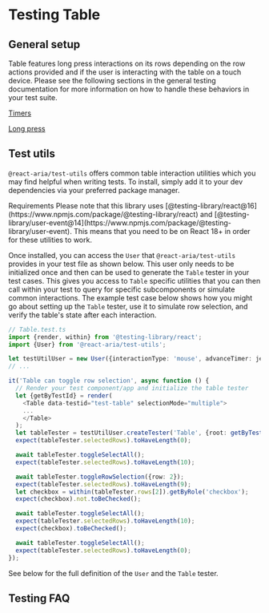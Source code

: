 


# Testing Table

## General setup

Table features long press interactions on its rows depending on the row actions provided and if the user is interacting with the table on
a touch device. Please see the following sections in the general testing documentation for more information on how to handle these
behaviors in your test suite.

[Timers](../testing.html#timers)

[Long press](../testing.html#simulating-user-long-press)

## Test utils

`@react-aria/test-utils` offers common table interaction utilities which you may find helpful when writing tests. To install, simply
add it to your dev dependencies via your preferred package manager.

<InstallCommand pkg="@react-aria/test-utils" flags="--dev" />

<InlineAlert variant="notice">
  <Heading>Requirements</Heading>
  <Content>Please note that this library uses [@testing-library/react@16](https://www.npmjs.com/package/@testing-library/react) and [@testing-library/user-event@14](https://www.npmjs.com/package/@testing-library/user-event). This means that you need to be on React 18+ in order for these utilities to work.</Content>
</InlineAlert>

Once installed, you can access the `User` that `@react-aria/test-utils` provides in your test file as shown below. This user only needs to be initialized once and then can be used to generate
the `Table` tester in your test cases. This gives you access to `Table` specific utilities that you can then call within your test to query for specific subcomponents or simulate common interactions.
The example test case below shows how you might go about setting up the `Table` tester, use it to simulate row selection, and verify the table's state after each interaction.

```ts
// Table.test.ts
import {render, within} from '@testing-library/react';
import {User} from '@react-aria/test-utils';

let testUtilUser = new User({interactionType: 'mouse', advanceTimer: jest.advanceTimersByTime});
// ...

it('Table can toggle row selection', async function () {
  // Render your test component/app and initialize the table tester
  let {getByTestId} = render(
    <Table data-testid="test-table" selectionMode="multiple">
    ...
    </Table>
  );
  let tableTester = testUtilUser.createTester('Table', {root: getByTestId('test-table')});
  expect(tableTester.selectedRows).toHaveLength(0);

  await tableTester.toggleSelectAll();
  expect(tableTester.selectedRows).toHaveLength(10);

  await tableTester.toggleRowSelection({row: 2});
  expect(tableTester.selectedRows).toHaveLength(9);
  let checkbox = within(tableTester.rows[2]).getByRole('checkbox');
  expect(checkbox).not.toBeChecked();

  await tableTester.toggleSelectAll();
  expect(tableTester.selectedRows).toHaveLength(10);
  expect(checkbox).toBeChecked();

  await tableTester.toggleSelectAll();
  expect(tableTester.selectedRows).toHaveLength(0);
});
```

See below for the full definition of the `User` and the `Table` tester.

<ClassAPI links={testUtilDocs.links} class={testUtilDocs.exports.User} />
<ClassAPI links={testUtilDocs.links} class={testUtilDocs.exports.TableTester} />

## Testing FAQ

<PatternTestingFAQ patternName="table" />
